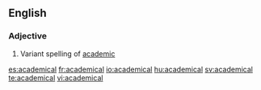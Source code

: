 ==English==
===Adjective===
{{infl|en|adjective}}
# Variant spelling of [[academic]]

[[es:academical]]
[[fr:academical]]
[[io:academical]]
[[hu:academical]]
[[sv:academical]]
[[te:academical]]
[[vi:academical]]